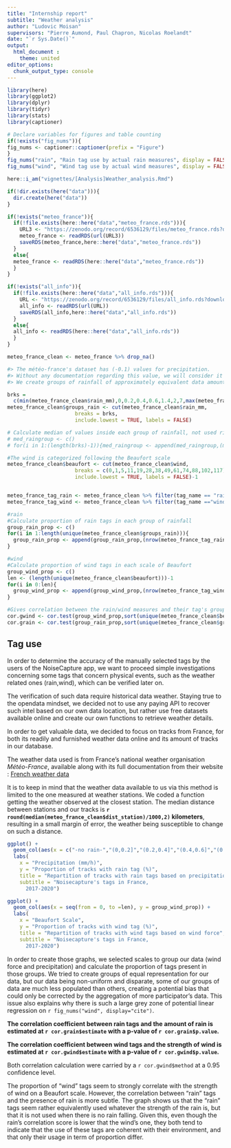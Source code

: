 ```yaml
---
title: "Internship report"
subtitle: "Weather analysis"
author: "Ludovic Moisan"
supervisors: "Pierre Aumond, Paul Chapron, Nicolas Roelandt"
date: "`r Sys.Date()`"
output: 
  html_document :
    theme: united
editor_options: 
  chunk_output_type: console
---
```


```r

library(here)
library(ggplot2)
library(dplyr)
library(tidyr)
library(stats)
library(captioner)

```

```r

# Declare variables for figures and table counting
if(!exists("fig_nums")){
fig_nums <- captioner::captioner(prefix = "Figure")
}
fig_nums("rain", "Rain tag use by actual rain measures", display = FALSE)
fig_nums("wind", "Wind tag use by actual wind measures", display = FALSE)

```

```r

here::i_am("vignettes/[Analysis]Weather_analysis.Rmd")

if(!dir.exists(here("data"))){
  dir.create(here("data"))
}

if(!exists("meteo_france")){
  if(!file.exists(here::here("data","meteo_france.rds"))){
    URL3 <- "https://zenodo.org/record/6536129/files/meteo_france.rds?download=1"
    meteo_france <- readRDS(url(URL3))
    saveRDS(meteo_france,here::here("data","meteo_france.rds"))
  }
  else{
  meteo_france <- readRDS(here::here("data","meteo_france.rds"))
  }
}

if(!exists("all_info")){
  if(!file.exists(here::here("data","all_info.rds"))){
    URL <- "https://zenodo.org/record/6536129/files/all_info.rds?download=1"
    all_info <- readRDS(url(URL))
    saveRDS(all_info,here::here("data","all_info.rds"))
  }
  else{
  all_info <- readRDS(here::here("data","all_info.rds"))
  }
}

```

```r

meteo_france_clean <- meteo_france %>% drop_na()

#> The météo-france's dataset has (-0.1) values for precipitation. 
#> Without any documentation regarding this value, we will consider it as 0
#> We create groups of rainfall of approximately equivalent data amount based on quantiles for rain

brks = 
  c(min(meteo_france_clean$rain_mm),0,0.2,0.4,0.6,1.4,2,7,max(meteo_france_clean$rain_mm))
meteo_france_clean$groups_rain <- cut(meteo_france_clean$rain_mm, 
                      breaks = brks,
                      include.lowest = TRUE, labels = FALSE)

# Calculate median of values inside each group of rainfall, not used right now in this paper, but useful for other graphs
# med_raingroup <- c()
# for(i in 1:(length(brks)-1)){med_raingroup <- append(med_raingroup,(median((meteo_france_clean %>% filter(groups_rain == i))$rain_mm)))}

#The wind is categorized following the Beaufort scale
meteo_france_clean$beaufort <- cut(meteo_france_clean$wind,
                      breaks = c(0,1,5,11,19,28,38,49,61,74,88,102,117),
                      include.lowest = TRUE, labels = FALSE)-1


meteo_france_tag_rain <- meteo_france_clean %>% filter(tag_name == "rain") %>% drop_na(rain_mm)
meteo_france_tag_wind <- meteo_france_clean %>% filter(tag_name =="wind") %>% drop_na(wind)

#rain
#Calculate proportion of rain tags in each group of rainfall
group_rain_prop <- c()
for(i in 1:length(unique(meteo_france_clean$groups_rain))){
  group_rain_prop <- append(group_rain_prop,(nrow(meteo_france_tag_rain %>% filter(groups_rain == i))/ length(unique((meteo_france_clean %>% filter(groups_rain == i))$pk_track)))*100)
}

#wind
#Calculate proportion of wind tags in each scale of Beaufort
group_wind_prop <- c()
len <- (length(unique(meteo_france_clean$beaufort)))-1
for(i in 0:len){
  group_wind_prop <- append(group_wind_prop,(nrow(meteo_france_tag_wind %>% filter(beaufort == i))/length(unique((meteo_france_clean %>% filter(beaufort == i))$pk_track)))*100)
}

#Gives correlation between the rain/wind measures and their tag's group proportion
cor.gwind <- cor.test(group_wind_prop,sort(unique(meteo_france_clean$beaufort)))
cor.grain <- cor.test(group_rain_prop,sort(unique(meteo_france_clean$groups_rain)))

```

## Tag use 

In order to determine the accuracy of the manually selected tags by the users of the NoiseCapture app, we want to proceed simple investigations concerning some tags that concern physical events, such as the weather related ones (rain,wind), which can be verified later on.

The verification of such data require historical data weather. Staying true to the opendata mindset, we decided not to use any paying API to recover such intel based on our own data location, but rather use free datasets available online and create our own functions to retrieve weather details.

In order to get valuable data, we decided to focus on tracks from France, for both its readily and furnished weather data online and its amount of tracks in our database.

The weather data used is from France's national weather organisation *Météo-France*, available along with its full documentation from their website :
  [French weather data](https://donneespubliques.meteofrance.fr/?fond=produit&id_produit=90&id_rubrique=32)
  
It is to keep in mind that the weather data available to us via this method is limited to the one measured at weather stations. We coded a function getting the weather observed at the closest station. The median distance between stations and our tracks is **`r round(median(meteo_france_clean$dist_station)/1000,2)` kilometers**, resulting in a small margin of error, the weather being susceptible to change on such a distance.  

```r

ggplot() +
  geom_col(aes(x = c("-no rain-","(0,0.2]","(0.2,0.4]","(0.4,0.6]","(0.6,1.4]","(1.4,2]","(2,7]","(7,+)"), y = group_rain_prop)) + 
  labs(
    x = "Precipitation (mm/h)",
    y = "Proportion of tracks with rain tag (%)",
    title = "Repartition of tracks with rain tags based on precipitation",
    subtitle = "Noisecapture's tags in France,
      2017-2020")

```

```r

ggplot() +
  geom_col(aes(x = seq(from = 0, to =len), y = group_wind_prop)) +
  labs(
    x = "Beaufort Scale",
    y = "Proportion of tracks with wind tag (%)",
    title = "Repartition of tracks with wind tags based on wind force",
    subtitle = "Noisecapture's tags in France,
      2017-2020")
```

In order to create those graphs, we selected scales to group our data (wind force and precipitation) and calculate the proportion of tags present in those groups. We tried to create groups of equal representation for our data, but our data being non-uniform and disparate, some of our groups of data are much less populated than others, creating a potential bias that could only be corrected by the aggregation of more participator's data. This issue also explains why there is such a large grey zone of potential linear regression on `r fig_nums("wind", display="cite")`.


**The correlation coefficient between rain tags and the amount of rain is estimated at `r cor.grain$estimate` with a p-value of `r cor.grain$p.value`.**

**The correlation coefficient between wind tags and the strength of wind is estimated at `r cor.gwind$estimate` with a p-value of `r cor.gwind$p.value`.**


Both correlation calculation were carried by a `r cor.gwind$method` at a 0.95 confidence level.

The proportion of "wind" tags seem to strongly correlate with the strength of wind on a Beaufort scale. However, the correlation between "rain" tags and the presence of rain is more subtle. The graph shows us that the "rain" tags seem rather equivalently used whatever the strength of the rain is, but that it is not used when there is no rain falling. Given this, even though the rain's correlation score is lower that the wind's one, they both tend to indicate that the use of these tags are coherent with their environment, and that only their usage in term of proportion differ.